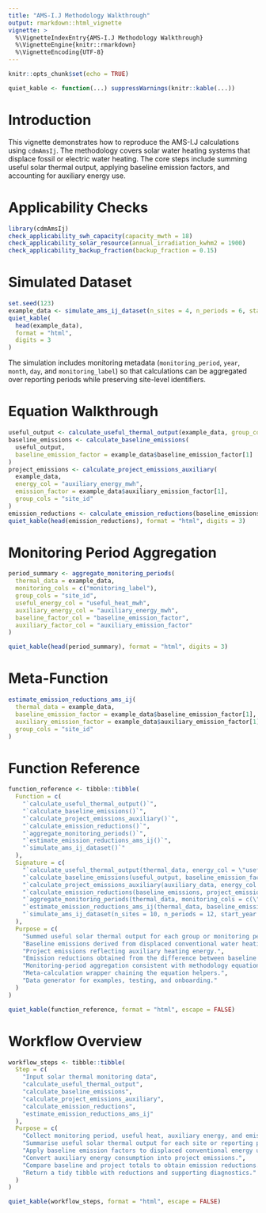 ```yaml
---
title: "AMS-I.J Methodology Walkthrough"
output: rmarkdown::html_vignette
vignette: >
  %\VignetteIndexEntry{AMS-I.J Methodology Walkthrough}
  %\VignetteEngine{knitr::rmarkdown}
  %\VignetteEncoding{UTF-8}
---
```


```r
knitr::opts_chunk$set(echo = TRUE)
```
```r
quiet_kable <- function(...) suppressWarnings(knitr::kable(...))
```


# Introduction

This vignette demonstrates how to reproduce the AMS-I.J calculations using `cdmAmsIj`. The
methodology covers solar water heating systems that displace fossil or electric water heating.
The core steps include summing useful solar thermal output, applying baseline emission factors,
and accounting for auxiliary energy use.

# Applicability Checks

```r
library(cdmAmsIj)
check_applicability_swh_capacity(capacity_mwth = 18)
check_applicability_solar_resource(annual_irradiation_kwhm2 = 1900)
check_applicability_backup_fraction(backup_fraction = 0.15)
```

# Simulated Dataset

```r
set.seed(123)
example_data <- simulate_ams_ij_dataset(n_sites = 4, n_periods = 6, start_year = 2024, start_month = 7)
quiet_kable(
  head(example_data),
  format = "html",
  digits = 3
)
```

The simulation includes monitoring metadata (`monitoring_period`, `year`, `month`,
`day`, and `monitoring_label`) so that calculations can be aggregated over reporting
periods while preserving site-level identifiers.

# Equation Walkthrough

```r
useful_output <- calculate_useful_thermal_output(example_data, group_cols = "site_id")
baseline_emissions <- calculate_baseline_emissions(
  useful_output,
  baseline_emission_factor = example_data$baseline_emission_factor[1]
)
project_emissions <- calculate_project_emissions_auxiliary(
  example_data,
  energy_col = "auxiliary_energy_mwh",
  emission_factor = example_data$auxiliary_emission_factor[1],
  group_cols = "site_id"
)
emission_reductions <- calculate_emission_reductions(baseline_emissions, project_emissions)
quiet_kable(head(emission_reductions), format = "html", digits = 3)
```

# Monitoring Period Aggregation

```r
period_summary <- aggregate_monitoring_periods(
  thermal_data = example_data,
  monitoring_cols = c("monitoring_label"),
  group_cols = "site_id",
  useful_energy_col = "useful_heat_mwh",
  auxiliary_energy_col = "auxiliary_energy_mwh",
  baseline_factor_col = "baseline_emission_factor",
  auxiliary_factor_col = "auxiliary_emission_factor"
)

quiet_kable(head(period_summary), format = "html", digits = 3)
```

# Meta-Function

```r
estimate_emission_reductions_ams_ij(
  thermal_data = example_data,
  baseline_emission_factor = example_data$baseline_emission_factor[1],
  auxiliary_emission_factor = example_data$auxiliary_emission_factor[1],
  group_cols = "site_id"
)
```

# Function Reference

```r
function_reference <- tibble::tibble(
  Function = c(
    "`calculate_useful_thermal_output()`",
    "`calculate_baseline_emissions()`",
    "`calculate_project_emissions_auxiliary()`",
    "`calculate_emission_reductions()`",
    "`aggregate_monitoring_periods()`",
    "`estimate_emission_reductions_ams_ij()`",
    "`simulate_ams_ij_dataset()`"
  ),
  Signature = c(
    "`calculate_useful_thermal_output(thermal_data, energy_col = \"useful_heat_mwh\", group_cols = NULL)`",
    "`calculate_baseline_emissions(useful_output, baseline_emission_factor, output_col = \"baseline_emissions_tco2e\")`",
    "`calculate_project_emissions_auxiliary(auxiliary_data, energy_col = \"auxiliary_energy_mwh\", emission_factor = 0, group_cols = NULL)`",
    "`calculate_emission_reductions(baseline_emissions, project_emissions, baseline_col = \"baseline_emissions_tco2e\", project_col = \"project_emissions_tco2e\", output_col = \"emission_reductions_tco2e\")`",
    "`aggregate_monitoring_periods(thermal_data, monitoring_cols = c(\"year\", \"month\"), group_cols = \"site_id\")`",
    "`estimate_emission_reductions_ams_ij(thermal_data, baseline_emission_factor, auxiliary_emission_factor = 0, group_cols = NULL)`",
    "`simulate_ams_ij_dataset(n_sites = 10, n_periods = 12, start_year = 2023, start_month = 1, mean_useful_heat_mwh = 360, sd_useful_heat_mwh = 55, baseline_emission_factor = 0.22, auxiliary_emission_factor = 0.18)`"
  ),
  Purpose = c(
    "Summed useful solar thermal output for each group or monitoring period.",
    "Baseline emissions derived from displaced conventional water heating.",
    "Project emissions reflecting auxiliary heating energy.",
    "Emission reductions obtained from the difference between baseline and project emissions.",
    "Monitoring-period aggregation consistent with methodology equations.",
    "Meta-calculation wrapper chaining the equation helpers.",
    "Data generator for examples, testing, and onboarding."
  )
)

quiet_kable(function_reference, format = "html", escape = FALSE)
```

# Workflow Overview

```r
workflow_steps <- tibble::tibble(
  Step = c(
    "Input solar thermal monitoring data",
    "calculate_useful_thermal_output",
    "calculate_baseline_emissions",
    "calculate_project_emissions_auxiliary",
    "calculate_emission_reductions",
    "estimate_emission_reductions_ams_ij"
  ),
  Purpose = c(
    "Collect monitoring period, useful heat, auxiliary energy, and emission factor metrics.",
    "Summarise useful solar thermal output for each site or reporting period.",
    "Apply baseline emission factors to displaced conventional energy use.",
    "Convert auxiliary energy consumption into project emissions.",
    "Compare baseline and project totals to obtain emission reductions.",
    "Return a tidy tibble with reductions and supporting diagnostics."
  )
)

quiet_kable(workflow_steps, format = "html", escape = FALSE)
```
